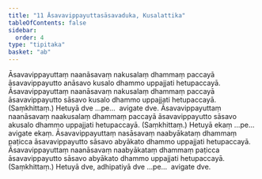 ```yaml
---
title: "11 Āsavavippayuttasāsavaduka, Kusalattika"
tableOfContents: false
sidebar:
  order: 4
type: "tipitaka"
basket: "ab"
---
```



<DynamicBreadcrumb />

<Division number="21">

<Paragraph number="57">
Āsavavippayuttaṃ naanāsavaṃ nakusalaṃ dhammaṃ paccayā āsavavippayutto anāsavo kusalo dhammo uppajjati hetupaccayā. Āsavavippayuttaṃ naanāsavaṃ nakusalaṃ dhammaṃ paccayā āsavavippayutto sāsavo kusalo dhammo uppajjati hetupaccayā. (Saṃkhittaṃ.) Hetuyā dve …pe…  avigate dve.
</Paragraph>

<Paragraph number="58">
Āsavavippayuttaṃ naanāsavaṃ naakusalaṃ dhammaṃ paccayā āsavavippayutto sāsavo akusalo dhammo uppajjati hetupaccayā. (Saṃkhittaṃ.) Hetuyā ekaṃ …pe…  avigate ekaṃ.
</Paragraph>

<Paragraph number="59">
Āsavavippayuttaṃ nasāsavaṃ naabyākataṃ dhammaṃ paṭicca āsavavippayutto sāsavo abyākato dhammo uppajjati hetupaccayā. Āsavavippayuttaṃ naanāsavaṃ naabyākataṃ dhammaṃ paṭicca āsavavippayutto sāsavo abyākato dhammo uppajjati hetupaccayā. (Saṃkhittaṃ.) Hetuyā dve, adhipatiyā dve …pe…  avigate dve.
</Paragraph>
</Division>
